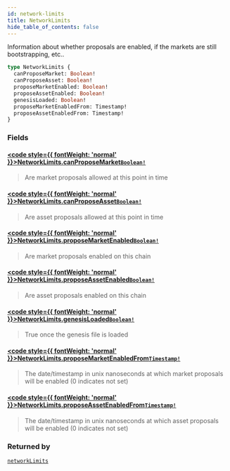 ```yaml
---
id: network-limits
title: NetworkLimits
hide_table_of_contents: false
---
```








Information about whether proposals are enabled, if the markets are still bootstrapping, etc..

```graphql
type NetworkLimits {
  canProposeMarket: Boolean!
  canProposeAsset: Boolean!
  proposeMarketEnabled: Boolean!
  proposeAssetEnabled: Boolean!
  genesisLoaded: Boolean!
  proposeMarketEnabledFrom: Timestamp!
  proposeAssetEnabledFrom: Timestamp!
}
```


### Fields

#### [<code style={{ fontWeight: 'normal' }}>NetworkLimits.<b>canProposeMarket</b></code>](#)<Bullet />[`Boolean!`](/testnet/api/graphql/scalars/boolean) <Badge class="secondary" text="non-null"/> <Badge class="secondary" text="scalar"/>
> Are market proposals allowed at this point in time
> 

#### [<code style={{ fontWeight: 'normal' }}>NetworkLimits.<b>canProposeAsset</b></code>](#)<Bullet />[`Boolean!`](/testnet/api/graphql/scalars/boolean) <Badge class="secondary" text="non-null"/> <Badge class="secondary" text="scalar"/>
> Are asset proposals allowed at this point in time
> 

#### [<code style={{ fontWeight: 'normal' }}>NetworkLimits.<b>proposeMarketEnabled</b></code>](#)<Bullet />[`Boolean!`](/testnet/api/graphql/scalars/boolean) <Badge class="secondary" text="non-null"/> <Badge class="secondary" text="scalar"/>
> Are market proposals enabled on this chain
> 

#### [<code style={{ fontWeight: 'normal' }}>NetworkLimits.<b>proposeAssetEnabled</b></code>](#)<Bullet />[`Boolean!`](/testnet/api/graphql/scalars/boolean) <Badge class="secondary" text="non-null"/> <Badge class="secondary" text="scalar"/>
> Are asset proposals enabled on this chain
> 

#### [<code style={{ fontWeight: 'normal' }}>NetworkLimits.<b>genesisLoaded</b></code>](#)<Bullet />[`Boolean!`](/testnet/api/graphql/scalars/boolean) <Badge class="secondary" text="non-null"/> <Badge class="secondary" text="scalar"/>
> True once the genesis file is loaded
> 

#### [<code style={{ fontWeight: 'normal' }}>NetworkLimits.<b>proposeMarketEnabledFrom</b></code>](#)<Bullet />[`Timestamp!`](/testnet/api/graphql/scalars/timestamp) <Badge class="secondary" text="non-null"/> <Badge class="secondary" text="scalar"/>
> The date/timestamp in unix nanoseconds at which market proposals will be enabled (0 indicates not set)
> 

#### [<code style={{ fontWeight: 'normal' }}>NetworkLimits.<b>proposeAssetEnabledFrom</b></code>](#)<Bullet />[`Timestamp!`](/testnet/api/graphql/scalars/timestamp) <Badge class="secondary" text="non-null"/> <Badge class="secondary" text="scalar"/>
> The date/timestamp in unix nanoseconds at which asset proposals will be enabled (0 indicates not set)
> 



### Returned by

[`networkLimits`](/testnet/api/graphql/queries/network-limits)  <Badge class="secondary" text="query"/>



